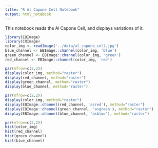 ```yaml
---
title: "R Al Capone Cell Notebook"
output: html_notebook
---
```


This notebook reads the Al Capone Cell, and displays variations of it.

```r
library(EBImage)
library(CRImage)
color_img <- readImage('../data/al_capone_cell.jpg')
blue_channel <- EBImage::channel(color_img, 'blue')
green_channel <- EBImage::channel(color_img, 'green')
red_channel <- EBImage::channel(color_img, 'red')
```

```r
par(mfrow=c(2,2))
display(color_img, method="raster")
display(red_channel, method="raster")
display(green_channel, method="raster")
display(blue_channel, method="raster")
```

```r
par(mfrow=c(2,2))
display(color_img, method="raster")
display(EBImage::channel(red_channel, 'asred'), method="raster")
display(EBImage::channel(green_channel, 'asgreen'), method="raster")
display(EBImage::channel(blue_channel, 'asblue'), method="raster")
```
```r
par(mfrow=c(2,2))
hist(color_img)
hist(red_channel)
hist(green_channel)
hist(blue_channel)
```

